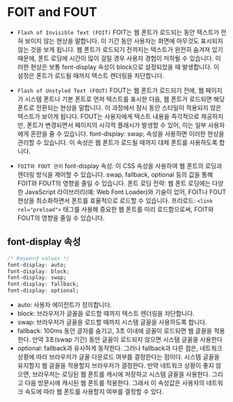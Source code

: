 # FOIT and FOUT

- `Flash of Invisible Text (FOIT)`
FOIT는 웹 폰트가 로드되는 동안 텍스트가 전혀 보이지 않는 현상을 말합니다. 이 기간 동안 사용자는 화면에 아무것도 표시되지 않는 것을 보게 됩니다. 웹 폰트가 로드되기 전까지는 텍스트가 완전히 숨겨져 있기 때문에, 폰트 로딩에 시간이 많이 걸릴 경우 사용자 경험이 저하될 수 있습니다. 이러한 현상은 보통 font-display 속성이 block으로 설정되었을 때 발생합니다. 이 설정은 폰트가 로드될 때까지 텍스트 렌더링을 차단합니다.

- `Flash of Unstyled Text (FOUT)`
FOUT는 웹 폰트가 로드되기 전에, 웹 페이지가 시스템 폰트나 기본 폰트로 먼저 텍스트를 표시한 다음, 웹 폰트가 로드되면 해당 폰트로 전환되는 현상을 말합니다. 이 과정에서 잠시 동안 스타일이 적용되지 않은 텍스트가 보이게 됩니다. FOUT는 사용자에게 텍스트 내용을 즉각적으로 제공하지만, 폰트가 변경되면서 페이지의 시각적 플래시가 발생할 수 있어, 이는 일부 사용자에게 혼란을 줄 수 있습니다. font-display: swap; 속성을 사용하면 이러한 현상을 관리할 수 있습니다. 이 속성은 웹 폰트가 로드될 때까지 대체 폰트를 사용하도록 합니다.

- `FOIT와 FOUT 관리`
font-display 속성: 이 CSS 속성을 사용하여 웹 폰트의 로딩과 렌더링 방식을 제어할 수 있습니다. swap, fallback, optional 등의 값을 통해 FOIT와 FOUT의 영향을 줄일 수 있습니다.
폰트 로딩 전략: 웹 폰트 로딩에는 다양한 JavaScript 라이브러리(예: Web Font Loader)와 기술이 있어, FOIT나 FOUT 현상을 최소화하면서 폰트를 효율적으로 로드할 수 있습니다.
프리로드: `<link rel="preload">` 태그를 사용해 중요한 웹 폰트를 미리 로드함으로써, FOIT와 FOUT의 영향을 줄일 수 있습니다.

## font-display 속성

```css
/* Keyword values */
font-display: auto;
font-display: block;
font-display: swap;
font-display: fallback;
font-display: optional;
```

- auto: 사용자 에이전트가 정의합니다.
- block: 브라우저가 글꼴을 로드할 때까지 텍스트 렌더링을 차단합니다.
- swap: 브라우저가 글꼴을 로드할 때까지 시스템 글꼴을 사용하도록 합니다.
- fallback: 100ms 동안 글자를 숨기고, 3초 이내에 글꼴이 로드되면 웹 글꼴을 적용한다. 만약 3초(swap 기간) 동안 글꼴이 로드되지 않으면 시스템 글꼴을 사용한다
- optional: fallback과 유사하게 동작한다. 그러나 fallback과 다른 점은, 네트워크 상황에 따라 브라우저가 글꼴 다운로드 여부를 결정한다는 점이다. 시스템 글꼴을 유지할지 웹 글꼴을 적용할지 브라우저가 결정한다. 만약 네트워크 상황이 좋지 않으면, 브라우저는 로딩된 웹 폰트를 캐시에 저장하고 시스템 글꼴을 사용한다. 그리고 다음 방문시에 캐시된 웹 폰트를 적용한다. 그래서 이 속성값은 사용자의 네트워크 속도에 따라 웹 폰트를 사용할지 여부를 결정할 수 있다.